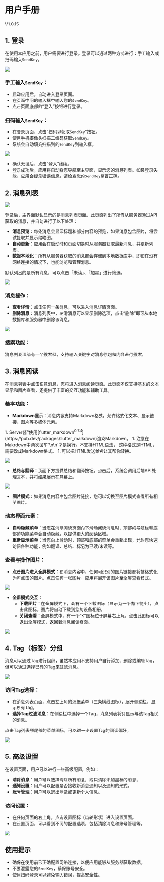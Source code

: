 
# 用户手册  
V1.0.15

## 1. 登录  
在使用本应用之前，用户需要进行登录。登录可以通过两种方式进行：手工输入或扫码输入`SendKey`。

![](../../../image/20241016131445.png)

### 手工输入`SendKey`：
- 启动应用后，自动进入登录页面。
- 在页面中间的输入框中输入您的`SendKey`。
- 点击页面底部的“登入”按钮进行登录。

### 扫码输入`SendKey`：
- 在登录页面，点击“扫码以获取`SendKey`”按钮。
- 使用手机摄像头扫描二维码获取`SendKey`。
- 系统会自动填充扫描到的`SendKey`到输入框。

![](../../../image/20241016131558.png)

- 确认无误后，点击“登入”继续。
- 登录成功后，应用将自动将您导航至主界面，显示您的消息列表。如果登录失败，应用会提示错误信息，请检查您的`SendKey`是否正确。

## 2. 消息列表  

![](../../../image/20241016131645.png)

登录后，主界面默认显示的是消息列表页面。此页面列出了所有从服务器通过API获取的消息，并自动进行了以下处理：  
- **消息预览**：每条消息会显示标题和部分内容的预览，如果消息包含图片，将尝试提取并显示缩略图。
- **自动更新**：应用会在启动时和页面切换时从服务器获取最新消息，并更新列表。
- **数据本地化**：所有从服务器获取的消息都会存储到本地数据库中，即使在没有网络连接的情况下，也能浏览和管理消息。  

默认列出的是所有消息，可以点击「未读」、「加星」进行筛选。

![](../../../image/20241016131730.png)

### 消息操作：  
- **查看详情**：点击任何一条消息，可以进入消息详情页面。
- **删除消息**：消息列表中，左滑消息可以显示删除选项，点击“删除”即可从本地数据库和服务器中删除该消息。

![](../../../image/20241016131816.png)

### 搜索功能：  
消息列表顶部有一个搜索框，支持输入关键字对消息标题和内容进行搜索。

## 3. 消息阅读  
在消息列表中点击任意消息，您将进入消息阅读页面。此页面不仅支持基本的文本显示和图片查看，还提供了丰富的交互功能和辅助工具。

### 基本功能：
- **Markdown显示**：消息内容支持Markdown格式，允许格式化文本、显示链接、图片等多媒体元素。

<Callout type="info">
1. Server酱³使用[flutter_markdown<sup>0.7.4</sup>](https://pub.dev/packages/flutter_markdown)渲染Markdown。
1. 注意在Makrdown中两次回车`\n\n`才是换行。不支持HTML语法，<a href="..."></a> 这种格式是HTML，需要改成Markdown格式。
1. 可以把HTML发送给AI让其帮你转换。
</Callout>

![](../../../image/20241016131928.png)

- **总结与翻译**：页面下方提供总结和翻译按钮。点击后，系统会调用后端API处理文本，并将结果展示在屏幕上。

![](../../../image/20241016132013.png)

- **图片模式**：如果消息内容中包含图片链接，您可以切换至图片模式查看所有相关图片。

### 动态界面元素：
- **自动隐藏菜单**：当您在消息阅读页面向下滑动阅读消息时，顶部的导航栏和底部的功能菜单会自动隐藏，以提供更大的阅读区域。
- **重新显示菜单**：当您向上滑动时，顶部和底部的菜单会重新出现，允许您快速访问各种功能，例如翻译、总结、标记为已读/未读等。

### 查看与操作图片：

- **点击图片进入全屏模式**：在消息内容中，任何可识别的图片链接都将被格式化为可点击的图片。点击任何一张图片，应用将展开该图片至全屏查看模式。

![](../../../image/20241016132056.png)

- **全屏模式交互**：
  - **下载图片**：在全屏模式下，会有一个下载图标（显示为一个向下箭头）。点击此图标，图片将自动下载到您的设备相册。
  - **关闭查看**：全屏模式中，有一个“X”图标位于屏幕右上角。点击此图标可以退出全屏模式，返回到消息阅读页面。

![](../../../image/20241016132135.png)

## 4. Tag（标签）分组  
消息可以通过Tag进行组织，虽然本应用不支持用户自行添加、删除或编辑Tag，但可以通过选择已有的Tag来过滤消息。

![](../../../image/20241016132257.png)

### 访问Tag选择：
- 在消息列表页面，点击左上角的汉堡菜单（三条横线图标），展开侧边栏，显示所有Tag。
- **选择Tag过滤消息**：在侧边栏中选择一个Tag，消息列表将只显示与该Tag相关的消息。

点击Tag列表项尾部的菜单图标，可以进一步设置Tag的阅读偏好。

![](../../../image/20241016132328.png)

## 5. 高级设置  
在设置页面，用户可以进行一些高级配置，例如：
- **清除消息**：用户可以选择清除所有消息，或只清除未加星标的消息。
- **通知设置**：用户可以配置是否接收新消息通知以及通知的形式。
- **账号管理**：用户可以退出登录或更新个人信息。

### 访问设置：
- 在任何页面的右上角，点击设置图标（齿轮形状）进入设置页面。
- 在设置页面，可以看到不同的配置选项，包括清除消息和账号管理等。

![](../../../image/20241016132502.png)

## 使用提示  
- 确保在使用前已正确配置网络连接，以便应用能够从服务器获取数据。
- 不要泄露您的`SendKey`，确保账号安全。
- 使用扫码登录可以避免输入错误，提高安全性。